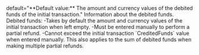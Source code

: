   

  

  
<ParamField body="DebitedFunds" type="object" >   
default="**Default value:** The amount and currency values of the debited funds of the initial transaction."    
Information about the debited funds. Debited funds:  
-Takes by default the amount and currency values of the initial transaction when left empty.  
-Must be entered manually to perform a partial refund.  
-Cannot exceed the initial transaction `CreditedFunds` value when entered manually. This also applies to the sum of debited funds when making multiple partial refunds.   

<Expandable title="properties">  
<Amount1 />  
<Currency14 />  
  

</Expandable> 
</ParamField>
